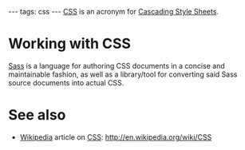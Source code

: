 ---
tags: css
---
[[CSS]] is an acronym for [[Cascading Style Sheets]].

= Working with CSS =

[[Sass]] is a language for authoring CSS documents in a concise and maintainable fashion, as well as a library/tool for converting said Sass source documents into actual CSS.

= See also =

* [[Wikipedia]] article on [[CSS]]: http://en.wikipedia.org/wiki/CSS
